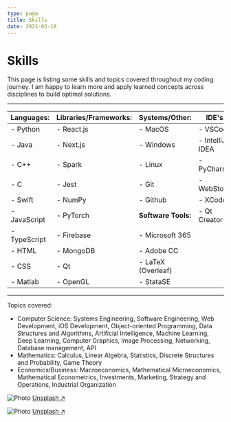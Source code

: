 ```yaml
---
type: page
title: Skills
date: 2021-03-18
---
```


# Skills

This page is listing some skills and topics covered throughout my coding journey.
I am happy to learn more and apply learned concepts across disciplines to build optimal solutions.

---

| **Languages:** | **Libraries/Frameworks:** | **Systems/Other:**  | **IDE's:**      |
| -------------- | ------------------------- | ------------------- | --------------- |
| - Python       | - React.js                | - MacOS             | - VSCode        |
| - Java         | - Next.js                 | - Windows           | - IntelliJ IDEA |
| - C++          | - Spark                   | - Linux             | - PyCharm       |
| - C            | - Jest                    | - Git               | - WebStorm      |
| - Swift        | - NumPy                   | - Github            | - XCode         |
| - JavaScript   | - PyTorch                 | **Software Tools:** | - Qt Creator    |
| - TypeScript   | - Firebase                | - Microsoft 365     |                 |
| - HTML         | - MongoDB                 | - Adobe CC          |                 |
| - CSS          | - Qt                      | - LaTeX (Overleaf)  |                 |
| - Matlab       | - OpenGL                  | - StataSE           |                 |

---

Topics covered:
- Computer Science: Systems Engineering, Software Engineering, Web Development, iOS Development,
Object-oriented Programming, Data Structures and Algorithms, Artificial Intelligence, Machine Learning,
Deep Learning, Computer Graphics, Image Processing, Networking, Database management, API
- Mathematics: Calculus, Linear Algebra, Statistics, Discrete Structures and Probability, Game Theory
- Economics/Business: Macroeconomics, Mathematical Microeconomics, Mathematical Econometrics, Investments,
Marketing, Strategy and Operations, Industrial Organization


<Image
  src="/images/photo2.jpg"
  alt="Photo"
  width={1125}
  height={750}
  priority
  className="next-image"
/>
[Unsplash ↗ ](https://unsplash.com/photos/WeYamle9fDM)

<Image
  src="/images/photo.jpg"
  alt="Photo"
  width={1125}
  height={750}
  priority
  className="next-image"
/>
[Unsplash ↗ ](https://unsplash.com/photos/ndN00KmbJ1c)
